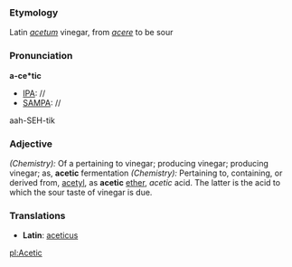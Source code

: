 ===Etymology===
Latin ''[[acetum]]'' vinegar, from ''[[acere]]'' to be sour
===Pronunciation===
'''a-ce*tic'''
*[[IPA]]: //
*[[SAMPA]]: //
aah-SEH-tik
===Adjective===
''(Chemistry):'' Of a pertaining to vinegar; producing vinegar; producing vinegar; as, '''acetic''' fermentation
''(Chemistry):'' Pertaining to, containing, or derived from, [[acetyl]], as '''acetic''' [[ether]], ''acetic'' acid. The latter is the acid to which the sour taste of vinegar is due.
===Translations===
*'''Latin''': [[aceticus]]

[[pl:Acetic]]